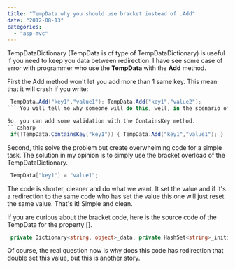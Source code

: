 ```yaml
---
title: "TempData why you should use bracket instead of .Add"
date: "2012-08-13"
categories: 
  - "asp-mvc"
---
```


TempDataDictionary (TempData is of type of TempDataDictionary) is useful if you need to keep you data between redirection. I have see some case of error with programmer who use the **TempData** with the **Add** method.

First the Add method won't let you add more than 1 same key. This mean that it will crash if you write: 
```csharp
 TempData.Add("key1","value1"); TempData.Add("key1","value2"); 
``` You will tell me why someone will do this, well, in the scenario of redirection, which should occur if you are using **TempData** instead of **ViewBag** you may comeback in the same path of code that the user set the data. In this case, the value are set twice cause the TempData in a redirection keep its values.

So, you can add some validation with the ContainsKey method. 
```csharp
 if(!TempData.ContainsKey("key1")) { TempData.Add("key1","value1"); } 
```

Second, this solve the problem but create overwhelming code for a simple task. The solution in my opinion is to simply use the bracket overload of the TempDataDictionary.


```csharp
 TempData["key1"] = "value1"; 
```

The code is shorter, cleaner and do what we want. It set the value and if it's a redirection to the same code who has set the value this one will just reset the same value. That's it! Simple and clean.

If you are curious about the bracket code, here is the source code of the TempData for the property [].


```csharp
 private Dictionary<string, object>_data; private HashSet<string>_initialKeys = new HashSet<string>(StringComparer.OrdinalIgnoreCase); //... public object this[string key] { get { object value; if (TryGetValue(key, out value)) {_initialKeys.Remove(key); return value; } return null; } set {_data[key] = value;_initialKeys.Add(key); } } 
```

Of course, the real question now is why does this code has redirection that double set this value, but this is another story.
